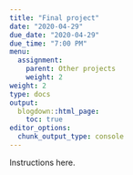 ```yaml
---
title: "Final project"
date: "2020-04-29"
due_date: "2020-04-29"
due_time: "7:00 PM"
menu:
  assignment:
    parent: Other projects
    weight: 2
weight: 2
type: docs
output:
  blogdown::html_page:
    toc: true
editor_options: 
  chunk_output_type: console
---
```


Instructions here.
